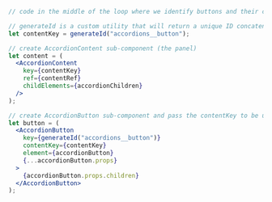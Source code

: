 ```jsx
// code in the middle of the loop where we identify buttons and their corresponding panels

// generateId is a custom utility that will return a unique ID concatenated with an optional string
let contentKey = generateId("accordions__button");

// create AccordionContent sub-component (the panel)
let content = (
  <AccordionContent
    key={contentKey}
    ref={contentRef}
    childElements={accordionChildren}
  />
);

// create AccordionButton sub-component and pass the contentKey to be used as the aria-controls attribute
let button = (
  <AccordionButton
    key={generateId("accordions__button")}
    contentKey={contentKey}
    element={accordionButton}
    {...accordionButton.props}
  >
    {accordionButton.props.children}
  </AccordionButton>
);
```
